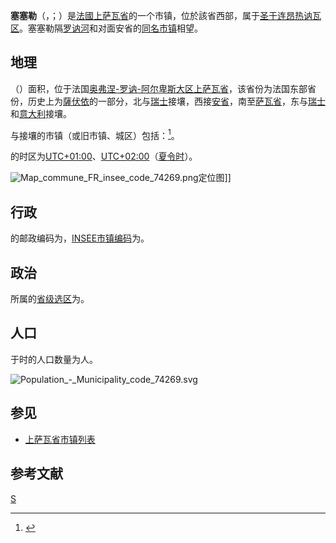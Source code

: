 {{noteTA|G1=法国地名}}
{{Infobox French commune}}
'''塞塞勒'''（{{lang-fr|Seyssel}}，{{IPA-fr|sɛsɛl}}；{{lang-frp|Sèssél}}）是[[法國|法國]][[上萨瓦省|上萨瓦省]]的一个市镇，位於該省西部，属于[[圣于连昂热讷瓦区|圣于连昂热讷瓦区]]。塞塞勒隔[[罗讷河|罗讷河]]和对面安省的[[塞塞勒_(安省)|同名市镇]]相望。

== 地理 ==
{{PAGENAMEBASE}}（{{wikidata|property|linked|P625}}）面积{{wikidata|properties|P2046}}，位于法国[[奥弗涅-罗讷-阿尔卑斯大区|奥弗涅-罗讷-阿尔卑斯大区]][[上萨瓦省|上萨瓦省]]，该省份为法国东部省份，历史上为[[薩伏依|薩伏依]]的一部分，北与[[瑞士|瑞士]]接壤，西接[[安省_(法國)|安省]]，南至[[萨瓦省|萨瓦省]]，东与[[瑞士|瑞士]]和[[意大利|意大利]]接壤。

与{{PAGENAMEBASE}}接壤的市镇（或旧市镇、城区）包括：{{Wikidata|properties|linked|P47}}<ref name="geo">{{Cite web|url=https://www.geoportail.gouv.fr/carte|title=Carte|accessdate=2020-03-22|author=Géoportail|language=fr|publisher=Géoportail|archive-date=2017-01-29|archive-url=https://web.archive.org/web/20170129154129/https://www.geoportail.gouv.fr/carte/|dead-url=no}}</ref>。

{{PAGENAMEBASE}}的时区为[[UTC+01:00|UTC+01:00]]、[[UTC+02:00|UTC+02:00]]（[[夏时制|夏令时]]）。

[[File:Map_commune_FR_insee_code_74269.png|thumb]]定位图]]{{Clear|left}}
== 行政 ==
{{PAGENAMEBASE}}的邮政编码为{{wikidata|properties|P281}}，[[法国国家统计与经济研究所|INSEE市镇编码]]为{{wikidata|properties|P374}}。

== 政治 ==
{{PAGENAMEBASE}}所属的[[縣_(法國)|省级选区]]为{{WikidataLink|{{wikidata|properties|raw|best||P7938}}}}。

== 人口 ==
{{PAGENAMEBASE}}于{{wikidata|qualifier|P1082|P585}}时的人口数量为{{wikidata|property|raw|P1082}}人。

[[File:Population_-_Municipality_code_74269.svg|thumb]]{{Clear|left}}
== 参见 ==
* [[上萨瓦省市镇列表|上萨瓦省市镇列表]]

== 参考文献 ==
{{reflist}}

{{上萨瓦省市镇}}
[[Category:上萨瓦省市镇|S]]